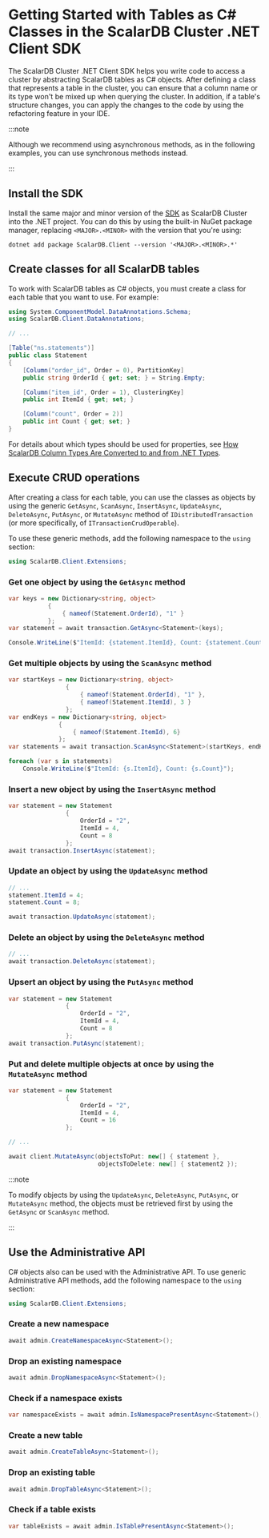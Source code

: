 # Getting Started with Tables as C# Classes in the ScalarDB Cluster .NET Client SDK

The ScalarDB Cluster .NET Client SDK helps you write code to access a cluster by abstracting ScalarDB tables as C# objects. After defining a class that represents a table in the cluster, you can ensure that a column name or its type won't be mixed up when querying the cluster. In addition, if a table's structure changes, you can apply the changes to the code by using the refactoring feature in your IDE.

:::note

Although we recommend using asynchronous methods, as in the following examples, you can use synchronous methods instead.

:::

## Install the SDK

Install the same major and minor version of the [SDK](https://www.nuget.org/packages/ScalarDB.Client) as ScalarDB Cluster into the .NET project. You can do this by using the built-in NuGet package manager, replacing `<MAJOR>.<MINOR>` with the version that you're using:

```console
dotnet add package ScalarDB.Client --version '<MAJOR>.<MINOR>.*'
```

## Create classes for all ScalarDB tables

To work with ScalarDB tables as C# objects, you must create a class for each table that you want to use. For example:

```c#
using System.ComponentModel.DataAnnotations.Schema;
using ScalarDB.Client.DataAnnotations;

// ...

[Table("ns.statements")]
public class Statement
{
    [Column("order_id", Order = 0), PartitionKey]
    public string OrderId { get; set; } = String.Empty;

    [Column("item_id", Order = 1), ClusteringKey]
    public int ItemId { get; set; }

    [Column("count", Order = 2)]
    public int Count { get; set; }
}
```

For details about which types should be used for properties, see [How ScalarDB Column Types Are Converted to and from .NET Types](common-reference.mdx#how-scalardb-column-types-are-converted-to-and-from-net-types).

## Execute CRUD operations

After creating a class for each table, you can use the classes as objects by using the generic `GetAsync`, `ScanAsync`, `InsertAsync`, `UpdateAsync`, `DeleteAsync`, `PutAsync`, or `MutateAsync` method of `IDistributedTransaction` (or more specifically, of `ITransactionCrudOperable`).

To use these generic methods, add the following namespace to the `using` section:

```c#
using ScalarDB.Client.Extensions;
```

### Get one object by using the `GetAsync` method

```c#
var keys = new Dictionary<string, object>
           {
               { nameof(Statement.OrderId), "1" }
           };
var statement = await transaction.GetAsync<Statement>(keys);

Console.WriteLine($"ItemId: {statement.ItemId}, Count: {statement.Count}");
```

### Get multiple objects by using the `ScanAsync` method

```c#
var startKeys = new Dictionary<string, object>
                {
                    { nameof(Statement.OrderId), "1" },
                    { nameof(Statement.ItemId), 3 }
                };
var endKeys = new Dictionary<string, object>
              {
                  { nameof(Statement.ItemId), 6}
              };
var statements = await transaction.ScanAsync<Statement>(startKeys, endKeys);

foreach (var s in statements)
    Console.WriteLine($"ItemId: {s.ItemId}, Count: {s.Count}");
```

### Insert a new object by using the `InsertAsync` method

```c#
var statement = new Statement
                {
                    OrderId = "2",
                    ItemId = 4,
                    Count = 8
                };
await transaction.InsertAsync(statement);
```

### Update an object by using the `UpdateAsync` method

```c#
// ...
statement.ItemId = 4;
statement.Count = 8;

await transaction.UpdateAsync(statement);
```

### Delete an object by using the `DeleteAsync` method

```c#
// ...
await transaction.DeleteAsync(statement);
```

### Upsert an object by using the `PutAsync` method

```c#
var statement = new Statement
                {
                    OrderId = "2",
                    ItemId = 4,
                    Count = 8
                };
await transaction.PutAsync(statement);
```

### Put and delete multiple objects at once by using the `MutateAsync` method

```c#
var statement = new Statement
                {
                    OrderId = "2",
                    ItemId = 4,
                    Count = 16
                };

// ...

await client.MutateAsync(objectsToPut: new[] { statement },
                         objectsToDelete: new[] { statement2 });
```

:::note

To modify objects by using the `UpdateAsync`, `DeleteAsync`, `PutAsync`, or `MutateAsync` method, the objects must be retrieved first by using the `GetAsync` or `ScanAsync` method.

:::

## Use the Administrative API

C# objects also can be used with the Administrative API. To use generic Administrative API methods, add the following namespace to the `using` section:

```c#
using ScalarDB.Client.Extensions;
```

### Create a new namespace

```c#
await admin.CreateNamespaceAsync<Statement>();
```

### Drop an existing namespace

```c#
await admin.DropNamespaceAsync<Statement>();
```

### Check if a namespace exists

```c#
var namespaceExists = await admin.IsNamespacePresentAsync<Statement>();
```

### Create a new table

```c#
await admin.CreateTableAsync<Statement>();
```

### Drop an existing table

```c#
await admin.DropTableAsync<Statement>();
```

### Check if a table exists

```c#
var tableExists = await admin.IsTablePresentAsync<Statement>();
```
